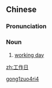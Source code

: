 ==Chinese==
{{zh-forms|type=21}}

===Pronunciation===
{{zh-pron
|m=gōngzuòrì
|c=gung1 zok3 jat6
|cat=n
}}

===Noun===
{{zh-noun}}

# [[working day]]

[[Category:zh:Time|gong1zuo4ri4]]

[[zh:工作日]]